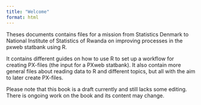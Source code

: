 ```yaml
---
title: "Welcome"
format: html
---
```


Theses documents contains files for a mission from Statistics Denmark to 
National Institute of Statistics of Rwanda on improving processes in 
the pxweb statbank using R.

It contains different guides on how to use R to set up a workflow
for creating PX-files (the input for a PXweb statbank). It also contain
more general files about reading data to R and different topics,
but all with the aim to later create PX-files.

Please note that this book is a draft currently and still lacks some editing. There is ongoing work on the book and its content may change.



